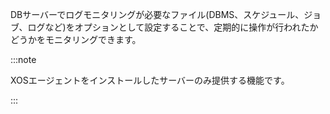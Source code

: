 DBサーバーでログモニタリングが必要なファイル(DBMS、スケジュール、ジョブ、ログなど)をオプションとして設定することで、定期的に操作が行われたかどうかをモニタリングできます。

:::note

XOSエージェントをインストールしたサーバーのみ提供する機能です。

:::

